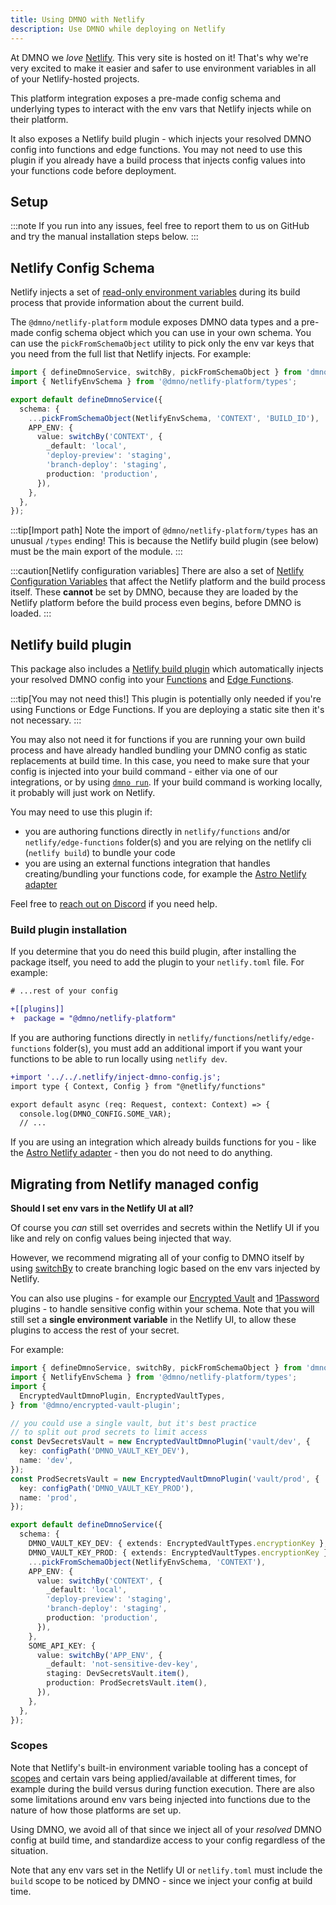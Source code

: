 ```yaml
--- 
title: Using DMNO with Netlify
description: Use DMNO while deploying on Netlify
---
```




At DMNO we _love_ [Netlify](https://netlify.com/). This very site is hosted on it! That's why we're very excited to make it easier and safer to use environment variables in all of your Netlify-hosted projects.

This platform integration exposes a pre-made config schema and underlying types to interact with the env vars that Netlify injects while on their platform.

It also exposes a Netlify build plugin - which injects your resolved DMNO config into functions and edge functions. You may not need to use this plugin if you already have a build process that injects config values into your functions code before deployment.


## Setup

<TabbedCode packageName="@dmno/netlify-platform" />

:::note
If you run into any issues, feel free to <BugReportLink label='integrations/astro'>report them to us on GitHub</BugReportLink> and try the manual installation steps below.
:::


## Netlify Config Schema

Netlify injects a set of [read-only environment variables](https://docs.netlify.com/configure-builds/environment-variables/#read-only-variables) during its build process that provide information about the current build.

The `@dmno/netlify-platform` module exposes DMNO data types and a pre-made config schema object which you can use in your own schema. You can use the `pickFromSchemaObject` utility to pick only the env var keys that you need from the full list that Netlify injects. For example:

```ts title='.dmno/config.mts'
import { defineDmnoService, switchBy, pickFromSchemaObject } from 'dmno';
import { NetlifyEnvSchema } from '@dmno/netlify-platform/types';

export default defineDmnoService({
  schema: {
    ...pickFromSchemaObject(NetlifyEnvSchema, 'CONTEXT', 'BUILD_ID'),
    APP_ENV: {
      value: switchBy('CONTEXT', {
        _default: 'local',
        'deploy-preview': 'staging',
        'branch-deploy': 'staging',
        production: 'production',
      }),
    },
  },
});
```

:::tip[Import path]
Note the import of `@dmno/netlify-platform/types` has an unusual `/types` ending! This is because the Netlify build plugin (see below) must be the main export of the module.
:::

:::caution[Netlify configuration variables]
There are also a set of [Netlify Configuration Variables](https://docs.netlify.com/configure-builds/environment-variables/#netlify-configuration-variables) that affect the Netlify platform and the build process itself. These **cannot** be set by DMNO, because they are loaded by the Netlify platform before the build process even begins, before DMNO is loaded.
:::

## Netlify build plugin

This package also includes a [Netlify build plugin](https://docs.netlify.com/integrations/build-plugins/) which automatically injects your resolved DMNO config into your [Functions](https://docs.netlify.com/functions/overview/) and [Edge Functions](https://docs.netlify.com/functions/overview/).

:::tip[You may not need this!]
This plugin is potentially only needed if you're using Functions or Edge Functions. If you are deploying a static site then it's not necessary. 
:::

You may also not need it for functions if you are running your own build process and have already handled bundling your DMNO config as static replacements at build time. In this case, you need to make sure that your config is injected into your build command - either via one of our integrations, or by using [`dmno run`](/docs/reference/cli/run/). If your build command is working locally, it probably will just work on Netlify.

You may need to use this plugin if:
- you are authoring functions directly in `netlify/functions` and/or `netlify/edge-functions` folder(s) and you are relying on the netlify cli (`netlify build`) to bundle your code
- you are using an external functions integration that handles creating/bundling your functions code, for example the [Astro Netlify adapter](https://docs.astro.build/en/guides/integrations-guide/netlify/)

Feel free to <a href={DMNO_PUBLIC_CONFIG.DISCORD_JOIN_URL}>reach out on Discord</a> if you need help.

### Build plugin installation

If you determine that you do need this build plugin, after installing the package itself, you need to add the plugin to your `netlify.toml` file. For example:

```diff lang="toml" title="netlify.toml"
# ...rest of your config

+[[plugins]]
+  package = "@dmno/netlify-platform"
```

If you are authoring functions directly in `netlify/functions`/`netlify/edge-functions` folder(s), you must add an additional import if you want your functions to be able to run locally using `netlify dev`.

```diff lang="ts" title="netlify/functions/example-fn.ts"
+import '../../.netlify/inject-dmno-config.js';
import type { Context, Config } from "@netlify/functions"

export default async (req: Request, context: Context) => {
  console.log(DMNO_CONFIG.SOME_VAR);
  // ...
```

If you are using an integration which already builds functions for you - like the [Astro Netlify adapter](https://docs.astro.build/en/guides/integrations-guide/netlify/) - then you do not need to do anything.


## Migrating from Netlify managed config


**Should I set env vars in the Netlify UI at all?**

Of course you _can_ still set overrides and secrets within the Netlify UI if you like and rely on config values being injected that way.

However, we recommend migrating all of your config to DMNO itself by using [switchBy](/docs/reference/helper-methods/#switchby) to create branching logic based on the env vars injected by Netlify.

You can also use plugins - for example our [Encrypted Vault](/docs/plugins/encrypted-vault/) and [1Password](/docs/plugins/1password/) plugins - to handle sensitive config within your schema. Note that you will still set a **single environment variable** in the Netlify UI, to allow these plugins to access the rest of your secret.

For example:
```ts title='.dmno/config.mts'
import { defineDmnoService, switchBy, pickFromSchemaObject } from 'dmno';
import { NetlifyEnvSchema } from '@dmno/netlify-platform/types';
import {
  EncryptedVaultDmnoPlugin, EncryptedVaultTypes,
} from '@dmno/encrypted-vault-plugin';

// you could use a single vault, but it's best practice
// to split out prod secrets to limit access
const DevSecretsVault = new EncryptedVaultDmnoPlugin('vault/dev', {
  key: configPath('DMNO_VAULT_KEY_DEV'),
  name: 'dev',
});
const ProdSecretsVault = new EncryptedVaultDmnoPlugin('vault/prod', {
  key: configPath('DMNO_VAULT_KEY_PROD'),
  name: 'prod',
});

export default defineDmnoService({
  schema: {
    DMNO_VAULT_KEY_DEV: { extends: EncryptedVaultTypes.encryptionKey },
    DMNO_VAULT_KEY_PROD: { extends: EncryptedVaultTypes.encryptionKey },
    ...pickFromSchemaObject(NetlifyEnvSchema, 'CONTEXT'),
    APP_ENV: {
      value: switchBy('CONTEXT', {
        _default: 'local',
        'deploy-preview': 'staging',
        'branch-deploy': 'staging',
        production: 'production',
      }),
    },
    SOME_API_KEY: {
      value: switchBy('APP_ENV', {
        _default: 'not-sensitive-dev-key',
        staging: DevSecretsVault.item(),
        production: ProdSecretsVault.item(),
      }),
    },
  },
});
```

### Scopes

Note that Netlify's built-in environment variable tooling has a concept of [scopes](https://docs.netlify.com/environment-variables/overview/#scopes) and certain vars being applied/available at different times, for example during the build versus during function execution. There are also some limitations around env vars being injected into functions due to the nature of how those platforms are set up.

Using DMNO, we avoid all of that since we inject all of your _resolved_ DMNO config at build time, and standardize access to your config regardless of the situation.

Note that any env vars set in the Netlify UI or `netlify.toml` must include the `build` scope to be noticed by DMNO - since we inject your config at build time.

